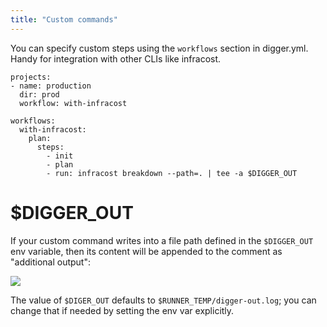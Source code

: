 ```yaml
---
title: "Custom commands"
---
```


You can specify custom steps using the `workflows` section in digger.yml. Handy for integration with other CLIs like infracost.

```
projects:
- name: production
  dir: prod
  workflow: with-infracost

workflows:
  with-infracost:
    plan:
      steps:
        - init
        - plan
        - run: infracost breakdown --path=. | tee -a $DIGGER_OUT
```

# $DIGGER_OUT

If your custom command writes into a file path defined in the `$DIGGER_OUT` env variable, then its content will be appended to the comment as "additional output":

![](/images/custom-command-output-infracost.png)

The value of `$DIGER_OUT` defaults to `$RUNNER_TEMP/digger-out.log`; you can change that if needed by setting the env var explicitly.
